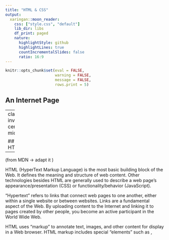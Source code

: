 ---
title: "HTML & CSS"
output:
  xaringan::moon_reader:
    css: ["style.css", "default"]
    lib_dir: libs
    df_print: paged
    nature:
      highlightStyle: github
      highlightLines: true
      countIncrementalSlides: false
      ratio: 16:9
---

```{r setup, include=FALSE}
knitr::opts_chunk$set(eval = FALSE, 
                      warning = FALSE,
                      message = FALSE,
                      rows.print = 5)
```

## An Internet Page

---
class: inverse, center, middle

## HTML

---

(from MDN -> adapt it )

HTML (HyperText Markup Language) is the most basic building block of the Web. It defines the meaning and structure of web content. Other technologies besides HTML are generally used to describe a web page's appearance/presentation (CSS) or functionality/behavior (JavaScript).

"Hypertext" refers to links that connect web pages to one another, either within a single website or between websites. Links are a fundamental aspect of the Web. By uploading content to the Internet and linking it to pages created by other people, you become an active participant in the World Wide Web.

HTML uses "markup" to annotate text, images, and other content for display in a Web browser. HTML markup includes special "elements" such as <head>, <title>, <body>, <header>, <footer>, <article>, <section>, <p>, <div>, <span>, <img>, <aside>, <audio>, <canvas>, <datalist>, <details>, <embed>, <nav>, <output>, <progress>, <video>, <ul>, <ol>, <li> and many others.

An HTML element is set off from other text in a document by "tags", which consist of the element name surrounded by "<" and ">". The name of an element inside a tag is case insensitive. That is, it can be written in uppercase, lowercase, or a mixture. For example, the <title> tag can be written as <Title>, <TITLE>, or in any other way. However, the convention and recommended practice is to write tags in lowercase.

---

Content from https://developer.mozilla.org/en-US/docs/Learn/Getting_started_with_the_web/HTML_basics

---

## Link to RMarkdown

Pandoc -> WebPage

---

class: inverse, center, middle

## CSS

---

(from MDN -> adapt it )

Cascading Style Sheets (CSS) is a stylesheet language used to describe the presentation of a document written in HTML or XML (including XML dialects such as SVG, MathML or XHTML). CSS describes how elements should be rendered on screen, on paper, in speech, or on other media.


---

## Link to RMarkdown

CSS argument in the function


---
## Together

Make a schema

---

## List of common elements + attributes

p, h1 -> h5
ul, li
blockquote


---

## Resources

- Mozilla
- W3C
